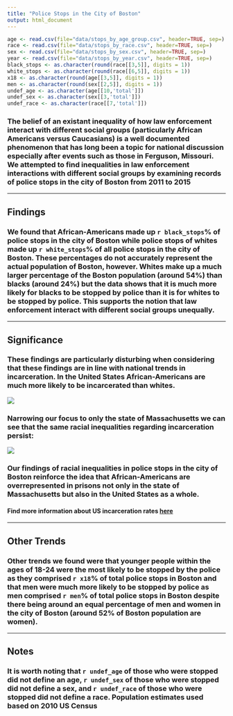 ```yaml
---
title: "Police Stops in the City of Boston"
output: html_document
---
```


```r
age <- read.csv(file="data/stops_by_age_group.csv", header=TRUE, sep=)
race <- read.csv(file="data/stops_by_race.csv", header=TRUE, sep=)
sex <- read.csv(file="data/stops_by_sex.csv", header=TRUE, sep=)
year <- read.csv(file="data/stops_by_year.csv", header=TRUE, sep=)
black_stops <- as.character(round(race[[3,5]], digits = 1))
white_stops <- as.character(round(race[[6,5]], digits = 1))
x18 <- as.character(round(age[[3,5]], digits = 1))
men <- as.character(round(sex[[2,5]], digits = 1))
undef_age <- as.character(age[[10,'total']])
undef_sex <- as.character(sex[[3,'total']])
undef_race <- as.character(race[[7,'total']])
```

### The belief of an existant inequality of how law enforcement interact with different social groups (particularly African Americans versus Caucasians) is a well documented phenomenon that has long been a topic for national discussion especially after events such as those in Ferguson, Missouri. We attempted to find inequalities in law enforcement interactions with different social groups by examining records of police stops in the city of Boston from 2011 to 2015
***
## **Findings**
### We found that African-Americans made up `r black_stops`% of police stops in the city of Boston while police stops of whites made up `r white_stops`% of all police stops in the city of Boston. These percentages do not accurately represent the actual population of Boston, however. Whites make up a much larger percentage of the Boston population (around 54%) than blacks (around 24%) but the data shows that it is much more likely for blacks to be stopped by police than it is for whites to be stopped by police. This supports the notion that law enforcement interact with different social groups unequally.
***
## **Significance**
### These findings are particularly disturbing when considering that these findings are in line with national trends in incarceration. In the United States African-Americans are much more likely to be incarcerated than whites.
![](img/raceinc.jpg)

### Narrowing our focus to only the state of Massachusetts we can see that the same racial inequalities regarding incarceration persist:
![](img/MA_Rates_2010.jpg)

### Our findings of racial inequalities in police stops in the city of Boston reinforce the idea that African-Americans are overrepresented in prisons not only in the state of Massachusetts but also in the United States as a whole.
#### Find more information about US incarceration rates [here](http://www.prisonpolicy.org/reports/rates.html)
***
## **Other Trends**
### Other trends we found were that younger people within the ages of 18-24 were the most likely to be stopped by the police as they comprised `r x18`% of total police stops in Boston and that men were much more likely to be stopped by police as men comprised `r men`% of total police stops in Boston despite there being around an equal percentage of men and women in the city of Boston (around 52% of Boston population are women).
***
## **Notes**
### It is worth noting that `r undef_age` of those who were stopped did not define an age, `r undef_sex` of those who were stopped did not define a sex, and `r undef_race` of those who were stopped did not define a race. Population estimates used based on 2010 US Census